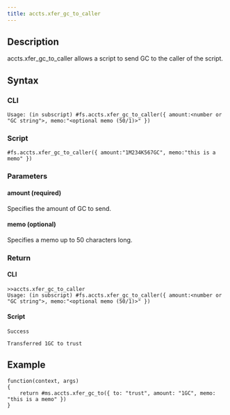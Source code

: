 ```yaml
---
title: accts.xfer_gc_to_caller
---
```


## Description

accts.xfer_gc_to_caller allows a script to send GC to the caller of the script.

## Syntax

### CLI

```
Usage: (in subscript) #fs.accts.xfer_gc_to_caller({ amount:<number or "GC string">, memo:"<optional memo (50/1)>" })
```

### Script

```
#fs.accts.xfer_gc_to_caller({ amount:"1M234K567GC", memo:"this is a memo" })
```

### Parameters

#### amount (required)

Specifies the amount of GC to send.

#### memo (optional)

Specifies a memo up to 50 characters long.

### Return

#### CLI

```
>>accts.xfer_gc_to_caller
Usage: (in subscript) #fs.accts.xfer_gc_to_caller({ amount:<number or "GC string">, memo:"<optional memo (50/1)>" })
```

#### Script

```
Success

Transferred 1GC to trust
```

## Example

```
function(context, args)
{
	return #ms.accts.xfer_gc_to({ to: "trust", amount: "1GC", memo: "this is a memo" })
}

```
